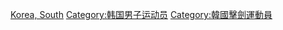 [[Category:各国男子击剑运动员|Korea, South]]
[[Category:韩国男子运动员|Category:韩国男子运动员]]
[[Category:韓國擊劍運動員|Category:韓國擊劍運動員]]
